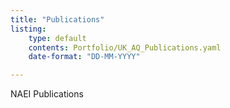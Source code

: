 ```yaml
---
title: "Publications"
listing:
    type: default
    contents: Portfolio/UK_AQ_Publications.yaml
    date-format: "DD-MM-YYYY"

---
```


NAEI Publications


